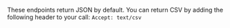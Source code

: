 <Callout type="tip">

These endpoints return JSON by default. You can return CSV by adding the following header to your call: `Accept: text/csv`

</Callout>
